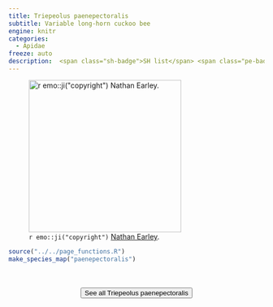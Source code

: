 ```yaml
---
title: Triepeolus paenepectoralis
subtitle: Variable long-horn cuckoo bee
engine: knitr
categories:
  - Apidae
freeze: auto
description:  <span class="sh-badge">SH list</span> <span class="pe-badge">PM Evidence</span>
---
```

![`r emo::ji("copyright")` [Nathan Earley ](https://inaturalist.ca/photos/308235201/).](https://inaturalist-open-data.s3.amazonaws.com/photos/308235201/large.jpeg){height=300}





```r
source("../../page_functions.R")
make_species_map("paenepectoralis")
```
<br><br>
<center>


<a href="https://inaturalist.ca/observations?place_id=any&quality_grade=research&subview=map&taxon_id=459167"><button type="button" class="btn btn-secondary">See all Triepeolus paenepectoralis <i class="fa-solid fa-arrow-up-right-from-square"></i> </button></a>
</center>
